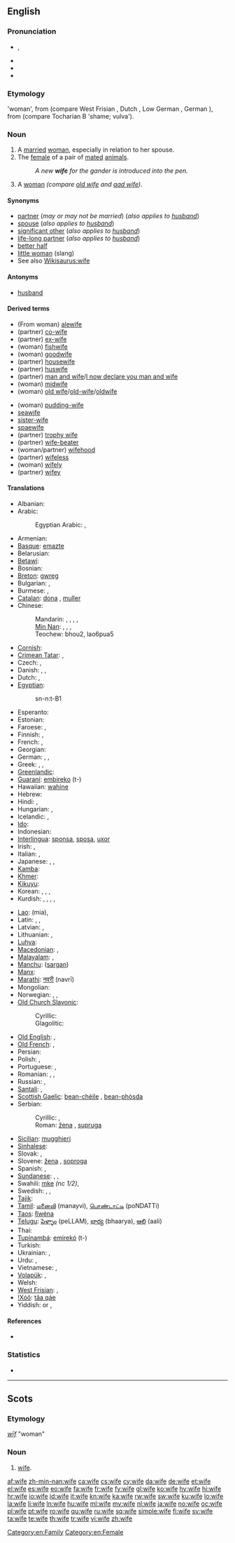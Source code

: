 {{wikipedia|Wife (disambiguation)}}
==English==

===Pronunciation===
* {{IPA|/waɪf/}}, {{SAMPA|/waIf/}}
* {{audio|en-us-wife.ogg|Audio (US)}}
* {{audio|En-uk-wife.ogg|Audio (UK)}}
* {{rhymes|aɪf}}

===Etymology===
{{etyl|ang}} {{term|wif|wīf|lang=ang}} 'woman', from {{proto|Germanic|wīban}} (compare West Frisian {{term|wiif|lang=fy}}, Dutch {{term|wijf}}, Low German {{term|Wief}}, German {{term|Weib}}), from {{proto|Indo-European|gʷíh₂bʰo-}} (compare Tocharian B {{term|kwipe|lang=txb}} 'shame; vulva').

===Noun===
{{wikipedia}}
{{en-noun|wives}}

# A [[marry|married]] [[woman]], especially in relation to her spouse.
# The [[female]] of a pair of [[mated]] [[animal]]s.
#: ''A new '''wife''' for the gander is introduced into the pen.''
# {{context|Geordie|dialect|archaic}} A [[woman]] ''(compare [[old wife]] and [[aad wife]])''.

====Synonyms====
* [[partner]] (''may or may not be married'') (''also applies to [[husband]]'')
* [[spouse]] (''also applies to [[husband]]'')
* [[significant other]] (''also applies to [[husband]]'')
* [[life-long partner]] (''also applies to [[husband]]'')
* [[better half]]
* [[little woman]] (slang)
* See also [[Wikisaurus:wife]]

====Antonyms====
* [[husband]] {{pos_n}}

====Derived terms====
{{rel-top|Terms derived from the noun "wife"}}
* (From woman) [[alewife]]
* (partner) [[co-wife]]
* (partner) [[ex-wife]]
* (woman) [[fishwife]] {{pos_n}}
* (woman) [[goodwife]]
* (partner) [[housewife]]
* (partner) [[huswife]]
* (partner) [[man and wife]]/[[I now declare you man and wife]]
* (woman) [[midwife]]
* (woman) [[old wife]]/[[old-wife]]/[[oldwife]]
{{rel-mid}}
* (woman) [[pudding-wife]]
* [[seawife]]
* [[sister-wife]]
* [[spaewife]]
* (partner) [[trophy wife]]
* (partner) [[wife-beater]] {{pos_n}}
* (woman/partner) [[wifehood]] {{pos_n}}
* (partner) [[wifeless]] {{pos_adj}}
* (woman) [[wifely]] {{pos_adj}}
* (partner) [[wifey]] {{pos_n}}
{{rel-bottom}}
{{lookfrom|wife}}

====Translations====
{{trans-top|married woman}}
* Albanian: {{t-|sq|grua|f|xs=Albanian}}
* Arabic: {{t-|ar|زوجة|f|alt=زَوجة|tr=záwja(t)}}
*: Egyptian Arabic: {{t-|ar|زوجة|f|tr=záwga(t)}}, {{tø|arz|مرات|f|tr=merat|sc=Arab}}
* Armenian: {{t|hy|կին|tr=kin|sc=Armn}}
* [[Basque]]: [[emazte]]
* Belarusian: {{t-|be|жонка|f|tr=žónka|xs=Belarusian}}
* [[Betawi]]: {{tø|bew|bini|xs=Betawi}}
* Bosnian: {{t-|bs|žena|f}}
* [[Breton]]: [[gwreg]] {{f}}
* Bulgarian: {{t+|bg|жена|f|tr=žená}}, {{t+|bg|съпруга|f|tr=sǎprúga}}
* Burmese: {{t|my|မယား|tr=məjá|sc=Mymr}}, {{qualifier|formal}} {{t|my|ဇနီး|tr=zəní|sc=Mymr}}
* [[Catalan]]: [[dona]] {{f}}, [[muller]] {{f}}
* Chinese:
*: Mandarin: {{t-|cmn|妻子|tr=qīzi|sc=Hani}}, {{t-|cmn|老婆|tr=lǎopó|sc=Hani}} {{qualifier|colloquial}}, {{t-|cmn|愛人|sc=Hani}}, {{t-|cmn|爱人|tr=àiren|sc=Hani}} {{qualifier|PRC, husband or wife}}, {{t-|cmn|太太|tr=tàitai|sc=Hani}} {{qualifier|honorific}}
*: [[Min Nan]]: {{tø|nan|某|tr=bóo|sc=Hans}}, {{tø|nan|某囝|tr=bó͘-kiáⁿ|sc=Hans}}, {{tø|nan|家後|tr=ke-āu|sc=Hans}}, {{tø|nan|牽手|tr=khan-chhiú|sc=Hans}}
*: Teochew: bhou2, lao6pua5
* [[Cornish]]: {{t|kw|gwreg|xs=Cornish}}
* [[Crimean Tatar]]: {{tø|crh|apaqay|f|xs=Crimean Tatar}}, {{tø|crh|apay|f|xs=Crimean Tatar}}
* Czech: {{t-|cs|manželka|f}}, {{t+|cs|žena|f}}
* Danish: {{t-|da|hustru}}, {{t+|da|kone}}, {{t-|da|fru}}
* Dutch: {{t+|nl|vrouw|f}}, {{t+|nl|echtgenote|f}}
* [[Egyptian]]: {{tø|egy|snt|sc=Egyp}}
*: <hiero>sn-n:t-B1</hiero>
* Esperanto: {{t+|eo|edzino|xs=Esperanto}}
* Estonian: {{t+|et|naine}}
* Faroese: {{t-|fo|kona|f|xs=Faroese}}, {{t-|fo|vív|n|xs=Faroese}}
* Finnish: {{t+|fi|vaimo}}, {{t-|fi|aviovaimo}}
* French: {{t+|fr|femme|f}}, {{t+|fr|épouse|f}}
* Georgian: {{t-|ka|ცოლი|tr=tsoli|sc=Geor|xs=Georgian}}
* German: {{t+|de|Ehefrau|f}}, {{t+|de|Frau|f}}, {{t+|de|Gattin|f}}
* Greek: {{t+|el|σύζυγος|f|tr=sýzygos}}, {{t+|el|γυναίκα|f|tr=gynaíka}}, {{t+|el|συμβία|f|tr=symvía}}
* [[Greenlandic]]: {{t-|kl|nuliaq|xs=Greenlandic}}
* [[Guaraní]]: [[embireko]] (t-)
* Hawaiian: [[wahine#Hawaiian|wahine]]
* Hebrew: {{t+|he|אשה|f|tr=eshá}}
* Hindi: {{t+|hi|पत्नी|f|tr=patnī|xs=Hindi}}, {{t|hi|बीवी|f|tr=bīvī|xs=Hindi}}
* Hungarian: {{t+|hu|asszony}}, {{t+|hu|feleség}}
* Icelandic: {{t+|is|eiginkona|f}}, {{t+|is|kona|f}}
* [[Ido]]: {{t+|io|spozino|xs=Ido}}
* Indonesian: {{t+|id|istri|xs=Indonesian}}
* [[Interlingua]]: [[sponsa]], [[sposa]], [[uxor]]
* Irish: {{t+|ga|bean|f|xs=Irish}}, {{t-|ga|bean chéile|f|xs=Irish}}
* Italian: {{t+|it|sposa|f}}, {{t+|it|moglie|f}}
* Japanese: {{t+|ja|妻|tr=つま, tsuma}} {{qualifier|humble}}, {{t-|ja|家内|tr=かない, kanai}} {{qualifier|humble}}, {{t-|ja|奥さん|tr=おくさん, okusan}} {{qualifier|honorific}}
* [[Kamba]]: {{tø|kam|kiveti}}
* [[Khmer]]: {{t|km|ប្រពន្ធ|tr=prɑpʊən|sc=Khmr}}
* [[Kikuyu]]: {{tø|ki|mutumia}}
* Korean: {{t+|ko|아내|tr=anae|sc=Hang}}, {{t+|ko|집사람|tr=jip-saram|sc=Hang}} {{qualifier|humble}}, {{t+|ko|마누라|tr=manura|sc=Hang}} {{qualifier|humble}}, {{t+|ko|부인|tr=buin|sc=Hang}} {{qualifier|honorific}}
* Kurdish: {{t+|ku|jin}}, {{t+|ku|kebanî}}, {{t+|ku|xanim}}, {{t-|ku|ژن|sc=ku-Arab}}, {{t+|ku|خێزان|sc=ku-Arab}}
{{trans-mid}}
* [[Lao]]: {{Laoo|[[ເມຍ]]}} (mia), {{t|lo|ເມຍ|tr=mia|sc=Laoo}}
* Latin: {{t+|la|uxor|f}}, {{t+|la|mulier}}, {{t-|la|nupta|f}}
* Latvian: {{t|lv|dzīvesbiedre}}, {{t|lv|sieva}}
* Lithuanian: {{t+|lt|pati|f|xs=Lithuanian}}, {{t+|lt|žmona|f|xs=Lithuanian}}
* [[Luhya]]: {{tø|luy|omkhasi}}
* [[Macedonian]]: {{t-|mk|жена|f|tr=žéna}}, {{t-|mk|сопруга|f|tr=sópruga}}
* [[Malayalam]]: {{t|ml|ഭാര്യ|tr=bhaarya|sc=Mlym|xs=Malayalam}}, {{t|ml|വിവാഹിത|tr=vivahitha|sc=Mlym|xs=Malayalam}}
* [[Manchu]]: ([[sargan]])
* [[Manx]]: {{t|gv|ben-phoost|xs=Manx}}
* [[Marathi]]: [[नवरी]] (navrī)
* Mongolian: {{t|mn|гэргий|tr=gergiy|sc=Cyrl|xs=Mongolian}}
* Norwegian: {{t-|no|hustru}}, {{t+|no|kone}}, {{t-|no|frue}}
* [[Old Church Slavonic]]:
*: Cyrillic: {{tø|cu|жєна|f|tr=žena|sc=Cyrs}}
*: Glagolitic: {{tø|cu|ⰆⰅⰐⰀ|f|tr=žena|sc=Glag}}
* [[Old English]]: {{t-|ang|cwene|xs=Old English}}, {{t-|ang|cwen|alt=cwēn|xs=Old English}}
* [[Old French]]: {{tø|fro|fame}},  {{tø|fro|fam}}
* Persian: {{t+|fa|زن|tr=zan|xs=Persian}}
* Polish: {{t+|pl|żona|f}}, {{t+|pl|małżonka|f}}
* Portuguese: {{t+|pt|esposa|f}}, {{t+|pt|mulher|f}}
* Romanian: {{t+|ro|soţie|f}}, {{t+|ro|nevastă|f}}, {{t+|ro|muiere}}
* Russian: {{t+|ru|жена|f|tr=žená}}, {{t+|ru|супруга|f|tr=suprúga}}
* [[Santali]]: {{tø|sat|ᱨᱤᱱᱤᱡ|tr=rinic'|sc=Olck}}, {{tø|sat|ᱮᱨᱚ|tr=era|sc=Olck}}
* [[Scottish Gaelic]]: [[bean-chèile]] {{f}}, [[bean-phòsda]] {{f}}
* Serbian:
*: Cyrillic: {{t|sr|жена|f}}, {{t|sr|супруга|f}}
*: Roman: [[žena]] {{f}}, [[supruga]] {{f}}
* [[Sicilian]]: [[mugghieri]] {{f}}
* [[Sinhalese]]: {{t|si|බිරිඳ|sc=Sinh}}
* Slovak: {{t-|sk|manželka|f}}, {{t+|sk|žena|f}}
* Slovene: [[žena]] {{f}}, [[soproga]] {{f}}
* Spanish: {{t+|es|esposa|f}}, {{t+|es|mujer|f}}
* [[Sundanese]]: {{t|su|garwa}}, {{t|su|bojo}}, {{t|su|pamajikan}}
* Swahili: [[mke]] ''(nc 1/2)'', {{t+|sw|mke|xs=Swahili}}
* Swedish: {{t+|sv|hustru}}, {{t+|sv|maka}}, {{t+|sv|fru}}
* [[Tajik]]: {{t-|tg|зан|tr=zan|sc=Cyrl|xs=Tajik}}
* [[Tamil]]: [[மனைவி]] (manayvi), [[பொண்டாட்டி]] (poNDATTi)
* [[Taos]]: [[łȉwéna]]
* [[Telugu]]: [[పెళ్ళాం]] (peLLAM), [[భార్య]] (bhaarya), [[ఆలి]] (aali)
* Thai: {{t-|th|ภรรยา|tr=panyaa}}
* [[Tupinambá]]: [[emirekó]] (t-)
* Turkish: {{t+|tr|karı}}
* Ukrainian: {{t-|uk|дружина|f|tr=družýna|xs=Ukrainian}}, {{t+|uk|жінка|f|tr=žínka|xs=Ukrainian}} {{qualifier|colloquial}}
* Urdu: {{t|ur|بيوی|f|tr=bīvī|xs=Urdu}}, {{t|ur|پتنی|f|tr=patnī|xs=Urdu}}
* Vietnamese: {{t+|vi|vợ|xs=Vietnamese}}, {{t|vi|người vợ}}
* [[Volapük]]: {{qualifier|male or female}} {{t+|vo|matan}}, {{qualifier|female}} {{t+|vo|jimatan}}
* Welsh: {{t+|cy|gwraig|f|xs=Welsh}}
* [[West Frisian]]: {{t+|fy|wiif|xs=West Frisian}}, {{t+|fy|frou|xs=West Frisian}}
* [[!Xóõ]]: [[tâa qáe]]
* Yiddish: {{t-|yi|ווײַב|n|tr=vayb, wajb|sc=Hebr|xs=Yiddish}} or {{f}}, {{t-|yi|פֿרוי|f|tr=froy, froj|sc=Hebr|xs=Yiddish}}
{{trans-bottom}}

====References====
* {{R:New Geordie Dictionary 1987}}

===Statistics===
* {{rank|perhaps|state|says|308|wife|hear|least|person}}

[[Category:en:Family]]
[[Category:en:Female]]

----

==Scots==

===Etymology===
{{etyl|ang|sco}} ''[[wif|wīf]]'' "woman"

===Noun===
{{sco-noun}}

# [[wife#English|wife]].

[[af:wife]]
[[zh-min-nan:wife]]
[[ca:wife]]
[[cs:wife]]
[[cy:wife]]
[[da:wife]]
[[de:wife]]
[[et:wife]]
[[el:wife]]
[[es:wife]]
[[eo:wife]]
[[fa:wife]]
[[fr:wife]]
[[fy:wife]]
[[gl:wife]]
[[ko:wife]]
[[hy:wife]]
[[hi:wife]]
[[hr:wife]]
[[io:wife]]
[[id:wife]]
[[it:wife]]
[[kn:wife]]
[[ka:wife]]
[[rw:wife]]
[[sw:wife]]
[[ku:wife]]
[[lo:wife]]
[[la:wife]]
[[li:wife]]
[[ln:wife]]
[[hu:wife]]
[[ml:wife]]
[[my:wife]]
[[nl:wife]]
[[ja:wife]]
[[no:wife]]
[[oc:wife]]
[[pl:wife]]
[[pt:wife]]
[[ro:wife]]
[[qu:wife]]
[[ru:wife]]
[[sq:wife]]
[[simple:wife]]
[[fi:wife]]
[[sv:wife]]
[[ta:wife]]
[[te:wife]]
[[th:wife]]
[[tr:wife]]
[[vi:wife]]
[[zh:wife]]